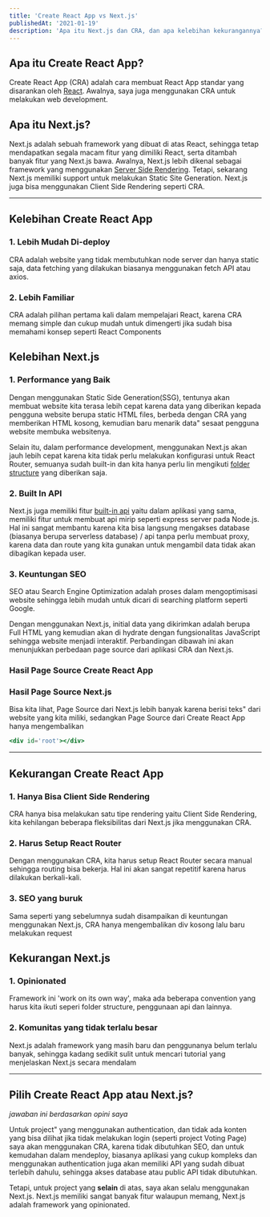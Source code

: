 ```yaml
---
title: 'Create React App vs Next.js'
publishedAt: '2021-01-19'
description: 'Apa itu Next.js dan CRA, dan apa kelebihan kekurangannya?'
---
```


## Apa itu Create React App?

Create React App (CRA) adalah cara membuat React App standar yang disarankan oleh [React](https://reactjs.org/). Awalnya, saya juga menggunakan CRA untuk melakukan web development.

## Apa itu Next.js?

Next.js adalah sebuah framework yang dibuat di atas React, sehingga tetap mendapatkan segala macam fitur yang dimiliki React, serta ditambah banyak fitur yang Next.js bawa. Awalnya, Next.js lebih dikenal sebagai framework yang menggunakan [Server Side Rendering](https://nextjs.org/docs/basic-features/pages#server-side-rendering). Tetapi, sekarang Next.js memiliki support untuk melakukan Static Site Generation. Next.js juga bisa menggunakan Client Side Rendering seperti CRA.

---

## Kelebihan Create React App

### 1. Lebih Mudah Di-deploy

CRA adalah website yang tidak membutuhkan node server dan hanya static saja, data fetching yang dilakukan biasanya menggunakan fetch API atau axios.

### 2. Lebih Familiar

CRA adalah pilihan pertama kali dalam mempelajari React, karena CRA memang simple dan cukup mudah untuk dimengerti jika sudah bisa memahami konsep seperti React Components

## Kelebihan Next.js

### 1. Performance yang Baik

Dengan menggunakan Static Side Generation(SSG), tentunya akan membuat website kita terasa lebih cepat karena data yang diberikan kepada pengguna website berupa static HTML files, berbeda dengan CRA yang memberikan HTML kosong, kemudian baru menarik data" sesaat pengguna website membuka websitenya.

Selain itu, dalam performance development, menggunakan Next.js akan jauh lebih cepat karena kita tidak perlu melakukan konfigurasi untuk React Router, semuanya sudah built-in dan kita hanya perlu
lin mengikuti [folder structure](https://nextjs.org/docs/routing/introduction) yang diberikan saja.

### 2. Built In API

Next.js juga memiliki fitur [built-in api](https://nextjs.org/docs/api-routes/introduction) yaitu dalam aplikasi yang sama, memiliki fitur untuk membuat api mirip seperti express server pada Node.js. Hal ini sangat membantu karena kita bisa langsung mengakses database (biasanya berupa serverless database) / api tanpa perlu membuat proxy, karena data dan route yang kita gunakan untuk mengambil data tidak akan dibagikan kepada user.

### 3. Keuntungan SEO

SEO atau Search Engine Optimization adalah proses dalam mengoptimisasi website sehingga lebih mudah untuk dicari di searching platform seperti Google.

Dengan menggunakan Next.js, initial data yang dikirimkan adalah berupa Full HTML yang kemudian akan di hydrate dengan fungsionalitas JavaScript sehingga website menjadi interaktif. Perbandingan dibawah ini akan menunjukkan perbedaan page source dari aplikasi CRA dan Next.js.

### Hasil Page Source Create React App

<CloudinaryImg
  publicId='theodorusclarence/blogs/nextjs-vs-cra/cra_qjy03j.png'
  width={1552}
  height={989}
  alt='Create React App'
/>

### Hasil Page Source Next.js

<CloudinaryImg
  publicId='theodorusclarence/blogs/nextjs-vs-cra/nextjs_jmmuep.png'
  width={1552}
  height={989}
  alt='Next.js'
/>

Bisa kita lihat, Page Source dari Next.js lebih banyak karena berisi teks" dari website yang kita miliki, sedangkan Page Source dari Create React App hanya mengembalikan

```jsx
<div id='root'></div>
```

---

## Kekurangan Create React App

### 1. Hanya Bisa Client Side Rendering

CRA hanya bisa melakukan satu tipe rendering yaitu Client Side Rendering, kita kehilangan beberapa fleksibilitas dari Next.js jika menggunakan CRA.

### 2. Harus Setup React Router

Dengan menggunakan CRA, kita harus setup React Router secara manual sehingga routing bisa bekerja. Hal ini akan sangat repetitif karena harus dilakukan berkali-kali.

### 3. SEO yang buruk

Sama seperti yang sebelumnya sudah disampaikan di keuntungan menggunakan Next.js, CRA hanya mengembalikan div kosong lalu baru melakukan request

## Kekurangan Next.js

### 1. Opinionated

Framework ini 'work on its own way', maka ada beberapa convention yang harus kita ikuti seperi folder structure, penggunaan api dan lainnya.

### 2. Komunitas yang tidak terlalu besar

Next.js adalah framework yang masih baru dan penggunanya belum terlalu banyak, sehingga kadang sedikit sulit untuk mencari tutorial yang menjelaskan Next.js secara mendalam

---

## Pilih Create React App atau Next.js?

_jawaban ini berdasarkan opini saya_

Untuk project" yang menggunakan authentication, dan tidak ada konten yang bisa dilihat jika tidak melakukan login (seperti project Voting Page) saya akan menggunakan CRA, karena tidak dibutuhkan SEO, dan untuk kemudahan dalam mendeploy, biasanya aplikasi yang cukup kompleks dan menggunakan authentication juga akan memiliki API yang sudah dibuat terlebih dahulu, sehingga akses database atau public API tidak dibutuhkan.

Tetapi, untuk project yang **selain** di atas, saya akan selalu menggunakan Next.js. Next.js memiliki sangat banyak fitur walaupun memang, Next.js adalah framework yang opinionated.
